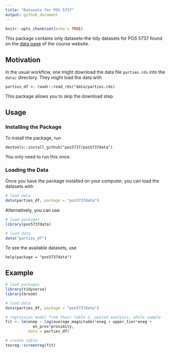 ```yaml
---
title: "Datasets for POS 5737"
output: github_document
---
```


```r
knitr::opts_chunk$set(echo = TRUE)
```

This package contains only datasets--the tidy datasets for POS 5737 found on the [data page](https://pos5737.github.io/data.html) of the course website.

## Motivation

In the usual workflow, one might download the data file `parties.rds` into the `data/` directory. They might load the data with

```
parties_df <- readr::read_rds("data/parties.rds)
```

This package allows you to skip the download step.

## Usage

### Installing the Package

To install the package, run 

```
devtools::install_github("pos5737/pos5737data")
```

You only need to run this once.

### Loading the Data

Once you have the package installed on your computer, you can load the datasets with

```r
# load data
data(parties_df, package = "pos5737data")
```

Alternatively, you can use

```r
# load packages
library(pos5737data)

# load data
data("parties_df")
```

To see the available datasets, use

```
help(package = "pos5737data")
```

## Example

```r
# load packages
library(tidyverse)
library(broom)

# load data
data(parties_df, package = "pos5737data")

# regression model from their table 2, pooled analysis, whole sample
fit <- lm(enep ~ log(average_magnitude)*eneg + upper_tier*eneg + 
            en_pres*proximity, 
          data = parties_df)

# create table
texreg::screenreg(fit)
```






